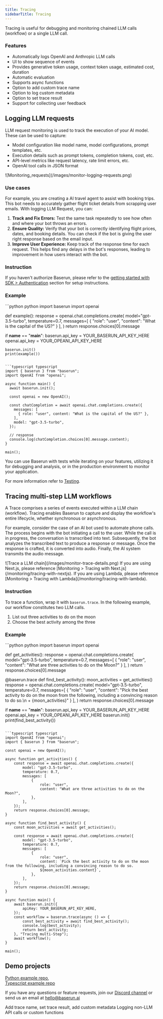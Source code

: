 ```yaml
---
title: Tracing
sidebarTitle: Tracing
---
```


Tracing is useful for debugging and monitoring chained LLM calls (workflow) or a single LLM call.

### Features

- Automatically logs OpenAI and Anthropic LLM calls
- UI to show sequence of events
- Provides generative token usage, context token usage, estimated cost, duration
- Automatic evaluation
- Supports async functions
- Option to add custom trace name
- Option to log custom metadata
- Option to set trace result
- Support for collecting user feedback

## Logging LLM requests

LLM request monitoring is used to track the execution of your AI model. These can be used to capture:

- Model configuration like model name, model configurations, prompt templates, etc.
- Execution details such as prompt tokens, completion tokens, cost, etc.
- API-level metrics like request latency, rate limit errors, etc.
- OpenAI tool calls in JSON format

<Frame>
![Monitoring_requests](/images/monitor-logging-requests.png)
</Frame>

### Use cases

For example, you are creating a AI travel agent to assist with booking trips. This bot needs to accurately gather flight ticket details from scrapping user emails. With logging LLM Request, you can:

1. **Track and Fix Errors:** Test the same task repeatedly to see how often and where your bot throws an errors.
2. **Ensure Quality:** Verify that your bot is correctly identifying flight prices, dates, and booking details. You can check if the bot is giving the user right response based on the email input.
3. **Improve User Experience:** Keep track of the response time for each request. This helps find any delays in the bot's responses, leading to improvement in how users interact with the bot.

### Instruction

If you haven't authorize Baserun, please refer to the [getting started with SDK > Authentication](/getstartedwithSDK/authentication) section for setup instructions.

### Example

<CodeGroup>
```python python
import baserun
import openai

def example():
    response = openai.chat.completions.create(
        model="gpt-3.5-turbo",
        temperature=0.7,
        messages=[
            {
                "role": "user",
                "content": "What is the capital of the US?"
            }
        ],
    )
    return response.choices[0].message

if __name__ == "__main__":
    baserun.api_key = YOUR_BASERUN_API_KEY_HERE
    openai.api_key = YOUR_OPEANI_API_KEY_HERE

    baserun.init()
    print(example())
```

```typescript typescript
import { baserun } from "baserun";
import OpenAI from "openai";

async function main() {
  await baserun.init();

  const openai = new OpenAI();

  const chatCompletion = await openai.chat.completions.create({
    messages: [
      { role: "user", content: "What is the capital of the US?" },
    ],
    model: "gpt-3.5-turbo",
  });

  // response
  console.log(chatCompletion.choices[0].message.content);
}

main();
```

</CodeGroup>

<Note>
You can use Baserun with tests while iterating on your features, utilizing it for debugging and analysis, or in the production environment to monitor your application.

For more information refer to [Testing](/testing/overview).
</Note>

## Tracing multi-step LLM workflows

A Trace comprises a series of events executed within a LLM chain (workflow). Tracing enables Baserun to capture and display the workflow's entire lifecycle, whether synchronous or asynchronous.

For example, consider the case of an AI bot used to automate phone calls. The process begins with the bot initiating a call to the user. While the call is in progress, the conversation is transcribed into text. Subsequently, the bot analyzes the transcribed text to produce a response or message. Once the response is crafted, it is converted into audio. Finally, the AI system transmits the audio message.

<Frame> 
![Trace a LLM chain](/images/monitor-trace-details.png)
</Frame>

<Note>
  If you are using Next.js, please reference [Monitoring > Tracing with
  Next.js](/monitoring/tracing-with-nextjs).
</Note>

<Note>
  If you are using Lambda, please reference [Monitoring > Tracing with
  Lambda](/monitoring/tracing-with-lambda).
</Note>

### Instruction

To trace a function, wrap it with `baserun.trace`. In the following example, our workflow constitutes two LLM calls.

1. List out three activities to do on the moon
2. Choose the best activity among the three

### Example

<CodeGroup>
```python python
import baserun
import openai

def get_activities():
    response = openai.chat.completions.create(
        model="gpt-3.5-turbo",
        temperature=0.7,
        messages=[
            {
                "role": "user",
                "content": "What are three activities to do on the Moon?"
            }
        ],
    )
    return response.choices[0].message

@baserun.trace
def find_best_activity():
    moon_activities = get_activities() 
    response = openai.chat.completions.create(
        model="gpt-3.5-turbo",
        temperature=0.7,
        messages=[
            {
                "role": "user",
                "content": "Pick the best activity to do on the moon from the following, including a convincing reason to do so.\n + {moon_activities}"
            }
        ],
    )
    return response.choices[0].message


if __name__ == "__main__":
    baserun.api_key = YOUR_BASERUN_API_KEY_HERE
    openai.api_key = YOUR_OPEANI_API_KEY_HERE
    baserun.init()
    print(find_best_activity())
```

```typescript typescript
import OpenAI from "openai";
import { baserun } from "baserun";

const openai = new OpenAI();

async function get_activities() {
	const response = await openai.chat.completions.create({
		model: "gpt-3.5-turbo",
		temperature: 0.7,
		messages: [
			{
				role: "user",
				content: "What are three activities to do on the Moon?",
			},
		],
	});
	return response.choices[0].message;
}

async function find_best_activity() {
	const moon_activities = await get_activities();

	const response = await openai.chat.completions.create({
		model: "gpt-3.5-turbo",
		temperature: 0.7,
		messages: [
			{
				role: "user",
				content: `Pick the best activity to do on the moon from the following, including a convincing reason to do so.
				${moon_activities.content}`,
			},
		],
	});
	return response.choices[0].message;
}

async function main() {
	await baserun.init({
		apiKey: YOUR_BASERUN_API_KEY_HERE,
	});
	const workflow = baserun.trace(async () => {
		const best_activity = await find_best_activity();
		console.log(best_activity);
		return best_activity;
	}, "Tracing multi-Step");
	await workflow();
}

main();
```

</CodeGroup>

## Demo projects

[Python example repo](https://github.com/baserun-ai/testing-agent/), <br />
[Typescript example repo](https://github.com/baserun-ai/testing-agent-js)

If you have any questions or feature requests, join our [Discord channel](https://discord.com/invite/xEPFsvSmkb) or send us an email at [hello@baserun.ai](mailto:hello@baserun.ai)

<CardGroup cols={2}>
  <Card title="Advanced tracing" icon="book" href="/monitoring/advanced-tracing">
    Add trace name, set trace result, add custom metadata
  </Card>
  <Card title="Custom logs" icon="book" href="/getstartedwithSDK/logging-LLM-requests">
    Logging non-LLM API calls or custom functions
  </Card>

</CardGroup>
